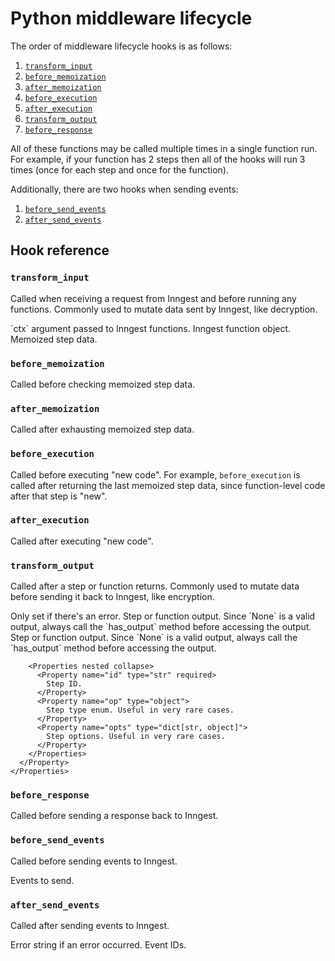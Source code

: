 
# Python middleware lifecycle

The order of middleware lifecycle hooks is as follows:
1. [`transform_input`](#transform-input)
2. [`before_memoization`](#before-memoization)
3. [`after_memoization`](#after-memoization)
4. [`before_execution`](#before-execution)
5. [`after_execution`](#after-execution)
6. [`transform_output`](#transform-output)
7. [`before_response`](#before-response)

All of these functions may be called multiple times in a single function run. For example, if your function has 2 steps then all of the hooks will run 3 times (once for each step and once for the function).

Additionally, there are two hooks when sending events:
1. [`before_send_events`](#before-send-events)
2. [`after_send_events`](#after-send-events)

## Hook reference

### `transform_input`

Called when receiving a request from Inngest and before running any functions. Commonly used to mutate data sent by Inngest, like decryption.

<Properties name="Arguments" nested>
  <Property name="ctx" type="Context" required>
    `ctx` argument passed to Inngest functions.
  </Property>
  <Property name="function" type="Function" required>
    Inngest function object.
  </Property>
  <Property name="steps" type="StepMemos" required>
    Memoized step data.
  </Property>
</Properties>

### `before_memoization`

Called before checking memoized step data.

### `after_memoization`

Called after exhausting memoized step data.

### `before_execution`

Called before executing "new code". For example, `before_execution` is called after returning the last memoized step data, since function-level code after that step is "new".

### `after_execution`

Called after executing "new code".

### `transform_output`

Called after a step or function returns. Commonly used to mutate data before sending it back to Inngest, like encryption.

<Properties name="Arguments" nested>
  <Property name="result" type="TransformOutputResult" required>
    <Properties nested collapse>
      <Property name="error" type="Exception">
        Only set if there's an error.
      </Property>
      <Property name="output" type="object">
        Step or function output. Since `None` is a valid output, always call the `has_output` method before accessing the output.
      </Property>
      <Property name="step" type="TransformOutputStepInfo">
        Step or function output. Since `None` is a valid output, always call the `has_output` method before accessing the output.

        <Properties nested collapse>
          <Property name="id" type="str" required>
            Step ID.
          </Property>
          <Property name="op" type="object">
            Step type enum. Useful in very rare cases.
          </Property>
          <Property name="opts" type="dict[str, object]">
            Step options. Useful in very rare cases.
          </Property>
        </Properties>
      </Property>
    </Properties>
  </Property>
</Properties>

### `before_response`

Called before sending a response back to Inngest.

### `before_send_events`

Called before sending events to Inngest.

<Properties name="Arguments" nested>
  <Property name="events" type="list[Event]" required>
    Events to send.
  </Property>
</Properties>

### `after_send_events`

Called after sending events to Inngest.

<Properties name="Arguments" nested>
  <Property name="result" type="SendEventsResult" required>
    <Properties nested collapse>
      <Property name="error" type="str">
        Error string if an error occurred.
      </Property>
      <Property name="ids" type="list[str]" required>
        Event IDs.
      </Property>
    </Properties>
  </Property>
</Properties>
